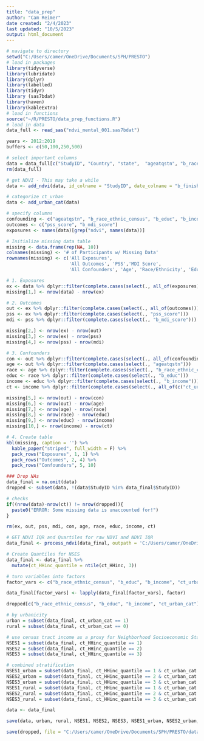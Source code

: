 ---
title: "data_prep"
author: "Cam Reimer"
date created: "2/4/2023"
last updated: "10/5/2023"
output: html_document
---

```{r load in data}
# navigate to directory 
setwd("C:/Users/camer/OneDrive/Documents/SPH/PRESTO")
# load in packages 
library(tidyverse)
library(lubridate)
library(dplyr)
library(labelled)
library(tidyr)
library (sas7bdat)
library(haven)
library(kableExtra)
# load in functions
source("~/R/PRESTO/data_prep_functions.R")
# load in data
data_full <- read_sas("ndvi_mental_001.sas7bdat")
```

```{r Data Wrangling, Add NDVI}
years <- 2012:2019
buffers <- c(50,100,250,500)

# select important columns
data = data_full[c("StudyID", "Country", "state",  "ageatqstn", "b_race_ethnic_census", "b_educ", "b_income", "ct_HHinc", "ct_lths", "ct_urban", "pss_score", "b_mdi_score",  "b_finisheddate", generate_all_ndvi_colnames(years,buffers))]
rm(data_full)

# get NDVI - This may take a while
data <- add_ndvi(data, id_colname = "StudyID", date_colname = "b_finisheddate", buffers=buffers)

# categorize ct_urban
data <- add_urban_cat(data)
```

```{r, Check for Missingness Sequentially}
# specify columns
confounding <- c("ageatqstn", "b_race_ethnic_census", "b_educ", "b_income", "ct_HHinc", "ct_lths", "ct_urban")
outcomes <- c("pss_score", "b_mdi_score")
exposures <- names(data)[grep("ndvi", names(data))]

# Initialize missing data table
missing <- data.frame(rep(NA, 10))
colnames(missing) <- '# of Participants w/ Missing Data'
rownames(missing) <- c('All Exposures',
                       'All Outcomes', 'PSS','MDI Score',  
                       'All Confounders', 'Age', 'Race/Ethnicity', 'Education', 'Income', 'Census-tract Measures')

# 1. Exposures 
ex <- data %>% dplyr::filter(complete.cases(select(., all_of(exposures))))
missing[1,] <- nrow(data) - nrow(ex)

# 2. Outcomes 
out <- ex %>% dplyr::filter(complete.cases(select(., all_of(outcomes))))
pss <- ex %>% dplyr::filter(complete.cases(select(., "pss_score")))
mdi <- pss %>% dplyr::filter(complete.cases(select(., "b_mdi_score")))

missing[2,] <- nrow(ex) - nrow(out)
missing[3,] <- nrow(ex) - nrow(pss)
missing[4,] <- nrow(pss) - nrow(mdi)

# 3. Confounders 
con <- out %>% dplyr::filter(complete.cases(select(., all_of(confounding))))
age <- out %>% dplyr::filter(complete.cases(select(., "ageatqstn")))
race <- age %>% dplyr::filter(complete.cases(select(., "b_race_ethnic_census")))
educ <- race %>% dplyr::filter(complete.cases(select(., "b_educ")))
income <- educ %>% dplyr::filter(complete.cases(select(., "b_income")))
ct <- income %>% dplyr::filter(complete.cases(select(., all_of(c("ct_urban", "ct_lths", "ct_HHinc")))))

missing[5,] <- nrow(out) - nrow(con)
missing[6,] <- nrow(out) - nrow(age)
missing[7,] <- nrow(age) - nrow(race)
missing[8,] <- nrow(race) - nrow(educ)
missing[9,] <- nrow(educ) - nrow(income)
missing[10,] <- nrow(income) - nrow(ct)

# 4. Create table
kbl(missing, caption = '') %>%
  kable_paper("striped", full_width = F) %>%
  pack_rows("Exposures", 1, 1) %>%
  pack_rows("Outcomes", 2, 4) %>%
  pack_rows("Confounders", 5, 10)

### Drop NAs
data_final = na.omit(data)
dropped <- subset(data, !(data$StudyID %in% data_final$StudyID))

# checks 
if((nrow(data)-nrow(ct)) != nrow(dropped)){
  paste0("ERROR: Some missing data is unaccounted for!")
}

rm(ex, out, pss, mdi, con, age, race, educ, income, ct)
```

```{r Get quantiles and assign factors}
# GET NDVI IQR and Quartiles for raw NDVI and NDVI IQR
data_final <- process_ndvi(data_final, outpath = 'C:/Users/camer/OneDrive/Documents/SPH/PRESTO/breaks.csv')

# Create Quantiles for NSES
data_final <- data_final %>%
  mutate(ct_HHinc_quantile = ntile(ct_HHinc, 3))

# turn variables into factors 
factor_vars <- c("b_race_ethnic_census", "b_educ", "b_income", "ct_urban_cat", names(data_final[grep("quantile", names(data_final))]))

data_final[factor_vars] <- lapply(data_final[factor_vars], factor)

dropped[c("b_race_ethnic_census", "b_educ", "b_income", "ct_urban_cat")] <- lapply(dropped[c("b_race_ethnic_census", "b_educ", "b_income", "ct_urban_cat")], factor)
```

```{r Create subsets}
# by urbanicity 
urban = subset(data_final, ct_urban_cat == 1)
rural = subset(data_final, ct_urban_cat == 0)

# use census tract income as a proxy for Neighborhood Socioeconomic Status
NSES1 = subset(data_final, ct_HHinc_quantile == 1)
NSES2 = subset(data_final, ct_HHinc_quantile == 2)
NSES3 = subset(data_final, ct_HHinc_quantile == 3)

# combined stratification
NSES1_urban = subset(data_final, ct_HHinc_quantile == 1 & ct_urban_cat ==1)
NSES2_urban = subset(data_final, ct_HHinc_quantile == 2 & ct_urban_cat ==1)
NSES3_urban = subset(data_final, ct_HHinc_quantile == 3 & ct_urban_cat ==1)
NSES1_rural = subset(data_final, ct_HHinc_quantile == 1 & ct_urban_cat ==0)
NSES2_rural = subset(data_final, ct_HHinc_quantile == 2 & ct_urban_cat ==0)
NSES3_rural = subset(data_final, ct_HHinc_quantile == 3 & ct_urban_cat ==0)

data <- data_final
```

```{r Export data}
save(data, urban, rural, NSES1, NSES2, NSES3, NSES1_urban, NSES2_urban, NSES3_urban, NSES1_rural, NSES2_rural, NSES3_rural, file = "C:/Users/camer/OneDrive/Documents/SPH/PRESTO/data/data_processed.RData")

save(dropped, file = "C:/Users/camer/OneDrive/Documents/SPH/PRESTO/data/dropped.RData")
```


